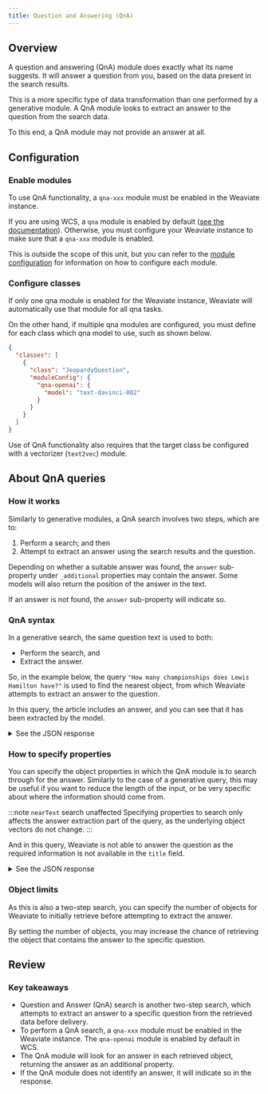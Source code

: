 ```yaml
---
title: Question and Answering (QnA)
---
```




[//]: # (<img src={imageUrl} alt="Image alt" width="75%"/>)

## <i class="fa-solid fa-square-chevron-right"></i> Overview

A question and answering (QnA) module does exactly what its name suggests. It will answer a question from you, based on the data present in the search results.

This is a more specific type of data transformation than one performed by a generative module. A QnA module looks to extract an answer to the question from the search data.

To this end, a QnA module may not provide an answer at all.

## <i class="fa-solid fa-square-chevron-right"></i> Configuration

### <i class="fa-solid fa-code"></i> Enable modules

To use QnA functionality, a `qna-xxx` module must be enabled in the Weaviate instance.

If you are using WCS, a `qna` module is enabled by default ([see the documentation](/developers/wcs#configuration)). Otherwise, you must configure your Weaviate instance to make sure that a `qna-xxx` module is enabled.

This is outside the scope of this unit, but you can refer to the [module configuration](/developers/weaviate/modules/reader-generator-modules/index.md) for information on how to configure each module.

### <i class="fa-solid fa-code"></i> Configure classes

If only one qna module is enabled for the Weaviate instance, Weaviate will automatically use that module for all qna tasks.

On the other hand, if multiple qna modules are configured, you must define for each class which qna model to use, such as shown below.

```json
{
  "classes": [
    {
      "class": "JeopardyQuestion",
      "moduleConfig": {
        "qna-openai": {
          "model": "text-davinci-002"
        }
      }
    }
  ]
}
```

Use of QnA functionality also requires that the target class be configured with a vectorizer (`text2vec`) module.

## <i class="fa-solid fa-square-chevron-right"></i> About QnA queries

### <i class="fa-solid fa-chalkboard"></i> How it works

Similarly to generative modules, a QnA search involves two steps, which are to:
1. Perform a search; and then
1. Attempt to extract an answer using the search results and the question.

Depending on whether a suitable answer was found, the `answer` sub-property under `_additional` properties may contain the answer. Some models will also return the position of the answer in the text.

If an answer is not found, the `answer` sub-property will indicate so.

### <i class="fa-solid fa-code"></i> QnA syntax

In a generative search, the same question text is used to both:
- Perform the search, and
- Extract the answer.

So, in the example below, the query `"How many championships does Lewis Hamilton have?"` is used to find the nearest object, from which Weaviate attempts to extract an answer to the question.

<Tabs groupId="languages">
<TabItem value="py" label="Python">
<FilteredTextBlock
  text={PythonCodeExample}
  startMarker="# SimpleAskQuery"
  endMarker="# END SimpleAskQuery"
  language="py"
/>
</TabItem>
</Tabs>

In this query, the article includes an answer, and you can see that it has been extracted by the model.

<details>
  <summary><i class="fa-solid fa-radar"></i> See the JSON response</summary>

<FilteredTextBlock
  text={PythonCodeExample}
  startMarker="# Expected SimpleAskQuery results"
  endMarker="# END Expected SimpleAskQuery results"
  language="py"
/>

</details>

### <i class="fa-solid fa-code"></i> How to specify properties

You can specify the object properties in which the QnA module is to search through for the answer. Similarly to the case of a generative query, this may be useful if you want to reduce the length of the input, or be very specific about where the information should come from.

:::note `nearText` search unaffected
Specifying properties to search only affects the answer extraction part of the query, as the underlying object vectors do not change.
:::

<Tabs groupId="languages">
<TabItem value="py" label="Python">
<FilteredTextBlock
  text={PythonCodeExample}
  startMarker="# AskQueryWithProperties"
  endMarker="# END AskQueryWithProperties"
  language="py"
/>
</TabItem>
</Tabs>

And in this query, Weaviate is not able to answer the question as the required information is not available in the `title` field.

<details>
  <summary><i class="fa-solid fa-radar"></i> See the JSON response</summary>

<FilteredTextBlock
  text={PythonCodeExample}
  startMarker="# Expected AskQueryWithProperties results"
  endMarker="# END Expected AskQueryWithProperties results"
  language="py"
/>

</details>

### <i class="fa-solid fa-code"></i> Object limits

As this is also a two-step search, you can specify the number of objects for Weaviate to initially retrieve before attempting to extract the answer.

By setting the number of objects, you may increase the chance of retrieving the object that contains the answer to the specific question.

## <i class="fa-solid fa-square-chevron-right"></i> Review

### <i class="fa-solid fa-lightbulb-on"></i> Key takeaways

- Question and Answer (QnA) search is another two-step search, which attempts to extract an answer to a specific question from the retrieved data before delivery.
- To perform a QnA search, a `qna-xxx` module must be enabled in the Weaviate instance. The `qna-openai` module is enabled by default in WCS.
- The QnA module will look for an answer in each retrieved object, returning the answer as an additional property.
- If the QnA module does not identify an answer, it will indicate so in the response.


<GiscusDocComment />
